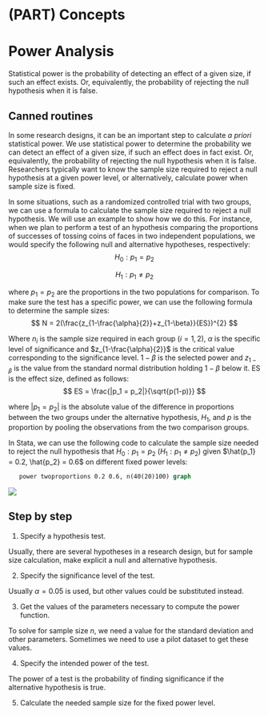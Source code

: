 
# (PART) Concepts {-}

# Power Analysis

<div class="alert alert-success">
Statistical power is the probability of detecting an effect of a given size, if such an effect exists. Or, equivalently, the probability of rejecting the null hypothesis when it is false.
</div>

## Canned routines

In some research designs, it can be an important step to calculate *a priori* statistical power. We use statistical power to determine the probability we can detect an effect of a given size, if such an effect does in fact exist. Or, equivalently, the probability of rejecting the null hypothesis when it is false. Researchers typically want to know the sample size required to reject a null hypothesis at a given power level, or alternatively, calculate power when sample size is fixed.

In some situations, such as a randomized controlled trial with two groups, we can use a formula to calculate the sample size required to reject a null hypothesis. We will use an example to show how we do this. For instance, when we plan to perform a test of an hypothesis comparing the proportions of successes of tossing coins of faces in two independent populations, we would specify the following null and alternative hypotheses, respectively: 
$$
H_0 :p_1 = p_2
$$ 

$$
H_1 :p_1 \neq p_2
$$

where $p_1 = p_2$ are the proportions in the two populations for comparison. To make sure the test has a specific power, we can use the following formula to determine the sample sizes: 
$$
N = 2(\frac{z_{1-\frac{\alpha}{2}}+z_{1-\beta}}{ES})^{2}
$$

Where $n_i$ is the sample size required in each group ($i=1,2$), $\alpha$ is the specific level of significance and $z_{1-\frac{\alpha}{2}}$ is the critical value corresponding to the significance level. $1-\beta$ is the selected power and $z_{1-\beta}$ is the value from the standard normal distribution holding $1-\beta$ below it. ES is the effect size, defined as follows: 
$$
ES = \frac{|p_1 = p_2|}{\sqrt{p(1-p)}}
$$ 

where $|p_1 = p_2|$ is the absolute value of the difference in proportions between the two groups under the alternative hypothesis, $H_1$, and $p$ is the proportion by pooling the observations from the two comparison groups.

In Stata, we can use the following code to calculate the sample size needed to reject the null hypothesis that $H_0 :p_1 = p_2$ ($H_1 :p_1 \neq p_2$) given $\hat{p_1} = 0.2, \hat{p_2} = 0.6$ on different fixed power levels:

```stata
   power twoproportions 0.2 0.6, n(40(20)100) graph
```

![](https://github.com/hlmshtj-dan/pigo/blob/main/4.png?raw=true)


## Step by step

1. Specify a hypothesis test.

Usually, there are several hypotheses in a research design, but for sample size calculation, make explicit a null and alternative hypothesis.

2. Specify the significance level of the test.

Usually $\alpha = 0.05$ is used, but other values could be substituted instead.

3. Get the values of the parameters necessary to compute the power function.

To solve for sample size $n$, we need a value for the standard deviation and other parameters. Sometimes we need to use a pilot dataset to get these values.

4. Specify the intended power of the test.

The power of a test is the probability of finding significance if the alternative hypothesis is true.

5. Calculate the needed sample size for the fixed power level.
